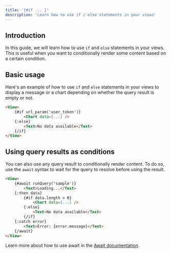 ```yaml
---
title: '{#if ... }'
description: 'Learn how to use if / else statements in your views'
---
```


## Introduction

In this guide, we will learn how to use `if` and `else` statements in your views. This is useful when you want to conditionally render some content based on a certain condition.

## Basic usage

Here's an example of how to use `if` and `else` statements in your views to display a message or a chart depending on whether the query result is empty or not.

```html
<View>
    {#if url_param('user_token')}
        <Chart data={...} />
    {:else}
        <Text>No data available</Text>
    {/if}
</View>
```

## Using query results as conditions

You can also use any query result to conditionally render content. To do so, use the `await` syntax to wait for the query to resolve before using the result.

```html
<View>
    {#await runQuery('sample')}
        <Text>Loading...</Text>
    {:then data}
        {#if data.length > 0}
            <Chart data={...} />
        {:else}
            <Text>No data available</Text>
        {/if}
    {:catch error}
        <Text>Error: {error.message}</Text>
    {/await}
</View>
```

Learn more about how to use await in the [Await documentation](/views/logic/await).
